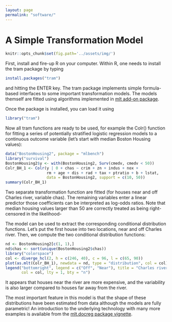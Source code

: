```yaml
---
layout: page
permalink: "software/"
---
```


A Simple Transformation Model
========================================================

```r
knitr::opts_chunk$set(fig.path='../assets/img/')
```


First, install and fire-up R on your computer. Within R, one needs to
install the tram package by typing

```r
install.packages("tram")
```

and hitting the ENTER key. The tram package implements simple formula-based
interfaces to some important transformation models. The models themself are
fitted using algorithms implemented in [mlt add-on
package](https://CRAN.R-project.org/package=mlt).

Once the package is installed, you can load it using

```r
library("tram")
```

Now all tram functions are ready to be used, for example the Colr()
function for fitting a series of potentially stratified logistic regression
models to a continuous outcome variable (let's start with median 
Boston Housing values):

```r
data("BostonHousing2", package = "mlbench")
library("survival")
BostonHousing2$y <- with(BostonHousing2, Surv(cmedv, cmedv < 50))
Colr_BH_1 <- Colr(y | 0 + chas ~ crim + zn + indus + nox + 
                  rm + age + dis + rad + tax + ptratio + b + lstat, 
                  data = BostonHousing2, support = c(10, 50))
summary(Colr_BH_1)
```
Two separate transformation function are fitted (for houses near and off
Charles river, variable chas). The remaining variables enter a linear
predictor those coefficients can be interpreted as log-odds ratios. Note
that median housing values larger than 50 are correctly treated as being 
right-censored in the likelihood-

The model can be used to extract the corresponding 
conditional distribution functions. Let's put the first house into two
locations, near and off Charles river. Then, we compute the two conditional
distribution functions:

```r
nd <- BostonHousing2[c(1, 1),]
nd$chas <- sort(unique(BostonHousing2$chas))
library("colorspace")
col <- diverge_hcl(2, h = c(246, 40), c = 96, l = c(65, 90))
plot(as.mlt(Colr_BH_1), newdata = nd, type = "distribution", col = col)
legend("bottomright", legend = c("Off", "Near"), title = "Charles river",
       col = col, lty = 1, bty = "n")
```
It appears that houses near the river are more expensive, and the
variability is also larger compared to houses far away from the river.

The most important feature in this model is that the shape of these
distributions have been estimated from data although the models are fully
parametric! An introduction to the underlying technology with many more
examples is available from
the [mlt.docreg package vignette](https://cran.r-project.org/web/packages/mlt.docreg/vignettes/mlt.pdf).
